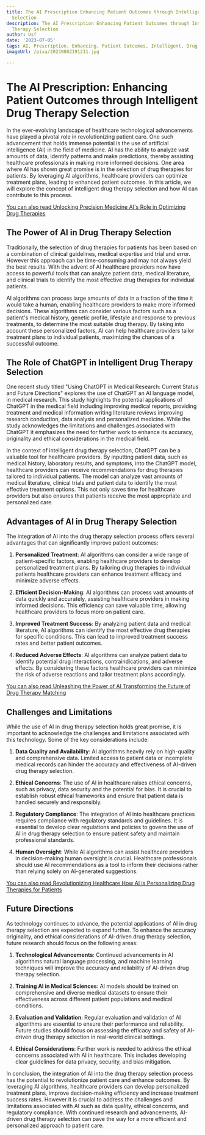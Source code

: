 ```yaml
---
title: The AI Prescription Enhancing Patient Outcomes through Intelligent Drug Therapy
  Selection
description: The AI Prescription Enhancing Patient Outcomes through Intelligent Drug
  Therapy Selection
author: Usf
date: '2023-07-05'
tags: AI, Prescription, Enhancing, Patient Outcomes, Intelligent, Drug Therapy Selection
imageUrl: /pixa/20230802191211.jpg

---
```

# The AI  Prescription: Enhancing Patient Outcomes through Intelligent Drug Therapy Selection

In the ever-evolving landscape of healthcare technological advancements have played a pivotal role  in revolutionizing patient care. One such  advancement that holds immense  potential is the use of artificial intelligence (AI) in the field of medicine. AI has the ability to analyze vast  amounts of data,  identify patterns and make predictions, thereby assisting healthcare professionals in making more informed decisions. One area where AI has shown great promise is in the selection of drug therapies for patients. By leveraging  AI algorithms, healthcare providers can  optimize treatment plans, leading to enhanced patient outcomes. In this article, we will explore the  concept of intelligent drug therapy selection and how AI can contribute to this  process.

[You can also read Unlocking Precision Medicine AI's Role in Optimizing Drug Therapies](Unlocking%20Precision%20Medicine%20AI%27s%20Role%20in%20Optimizing%20Drug%20Therapies)


## The Power of AI in Drug Therapy Selection

Traditionally, the selection of drug therapies for patients has been based on a  combination of  clinical guidelines, medical  expertise and trial and error. However this approach can be time-consuming and may not always yield the best results. With the advent of  AI healthcare providers now have access to  powerful tools that can analyze patient data, medical literature, and clinical trials to identify the most  effective  drug therapies for individual patients.

AI algorithms can process large amounts of data  in a  fraction of the time it would take a human, enabling healthcare providers to make more informed  decisions. These  algorithms can consider  various factors such as a patient's  medical history,  genetic profile, lifestyle and response to previous  treatments, to determine the  most suitable drug therapy. By taking into account these personalized factors, AI can help  healthcare providers tailor treatment plans to  individual patients, maximizing the chances of a successful outcome.

## The Role of ChatGPT in Intelligent Drug  Therapy Selection

One recent study titled "Using ChatGPT in Medical  Research: Current Status and Future Directions" explores the  use of ChatGPT  an AI language model, in medical research.  This  study highlights  the potential applications of ChatGPT in the medical field including improving medical reports,  providing treatment and medical  information writing literature reviews improving research  conduction, data analysis and  personalized medicine. While the study acknowledges  the limitations and challenges associated with ChatGPT it emphasizes the need for further  work to enhance its accuracy,  originality and ethical  considerations in the medical  field.

In the context  of intelligent drug therapy selection, ChatGPT can be a valuable tool  for healthcare providers. By inputting  patient data, such as medical history,  laboratory results, and symptoms, into the  ChatGPT model, healthcare providers can receive recommendations for drug therapies tailored to  individual patients. The model can analyze vast amounts of medical literature, clinical trials and  patient  data to identify the most effective treatment options. This not only  saves time for  healthcare providers but also ensures that patients  receive the most appropriate and  personalized care.

## Advantages of AI in Drug Therapy Selection

The integration of AI into the drug therapy selection process offers  several advantages that can significantly improve patient outcomes:

1. **Personalized Treatment**: AI algorithms can consider a wide range of patient-specific factors, enabling healthcare providers to develop personalized treatment plans. By tailoring drug therapies to individual patients healthcare providers can enhance treatment efficacy and minimize adverse effects.

2. **Efficient Decision-Making**:  AI  algorithms can process vast amounts of data quickly and accurately, assisting healthcare providers in making informed decisions. This  efficiency can save  valuable time, allowing healthcare providers to focus more on patient care.

3. **Improved Treatment Success**: By analyzing patient data and medical literature,  AI algorithms can identify the most effective drug therapies for specific conditions.  This can  lead to  improved treatment success rates and better patient outcomes.

4. **Reduced Adverse Effects**: AI algorithms can analyze patient data to identify potential drug interactions, contraindications, and adverse effects. By considering these factors healthcare providers can minimize the risk of  adverse reactions and tailor treatment plans  accordingly.

[You can also read Unleashing the Power  of AI Transforming the Future of Drug Therapy  Matching](Unleashing%20the%20Power%20of%20AI%20Transforming%20the%20Future%20of%20Drug%20Therapy%20Matching)


## Challenges and Limitations

While the use of AI in  drug therapy selection holds great promise, it is important to acknowledge the challenges and limitations associated with this  technology. Some of the key  considerations include:

1. **Data Quality and Availability**: AI algorithms heavily rely on high-quality and comprehensive data.  Limited access to patient  data or incomplete medical records can hinder the accuracy and effectiveness of AI-driven drug therapy selection.

2. **Ethical Concerns**: The use of AI in healthcare raises ethical concerns, such as privacy, data security and the  potential for  bias. It is crucial to establish robust ethical frameworks and ensure that patient data is handled  securely and responsibly.

3. **Regulatory Compliance**: The integration of AI into healthcare practices requires  compliance with regulatory standards and guidelines. It is essential to develop clear regulations and  policies to govern the use of AI in drug  therapy selection to ensure patient safety and maintain professional standards.

4. **Human Oversight**: While AI algorithms  can assist healthcare  providers in decision-making  human oversight is crucial. Healthcare professionals should use AI recommendations as  a tool to inform their decisions rather than relying solely on  AI-generated suggestions.

[You can also read Revolutionizing Healthcare How AI is Personalizing Drug Therapies for Patients](Revolutionizing%20Healthcare%20How%20AI%20is%20Personalizing%20Drug%20Therapies%20for%20Patients)


## Future  Directions

As technology continues to advance, the  potential applications of AI in  drug therapy selection are expected to expand further. To enhance the accuracy originality, and ethical  considerations of AI-driven drug therapy  selection, future research should focus on  the following  areas:

1. **Technological Advancements**: Continued advancements in AI algorithms natural language processing, and machine learning techniques will improve the accuracy  and reliability of AI-driven drug  therapy selection.

2. **Training AI in Medical Sciences**: AI models should be trained on comprehensive and diverse medical  datasets to ensure their  effectiveness across different patient populations  and medical conditions.

3. **Evaluation and Validation**:  Regular evaluation and  validation of AI algorithms are essential to ensure their  performance and reliability. Future studies should focus on assessing  the efficacy and  safety of AI-driven drug therapy selection in real-world clinical settings.

4. **Ethical Considerations**: Further work is needed to address the ethical concerns associated with AI in healthcare.  This includes developing clear guidelines for data privacy, security, and bias mitigation.

In conclusion, the integration of AI into the drug therapy selection process has the potential to revolutionize patient care and enhance outcomes.  By leveraging AI algorithms, healthcare providers can develop personalized treatment  plans, improve decision-making efficiency and increase treatment success rates. However it is crucial to  address the challenges and limitations associated with AI such as data quality, ethical concerns, and  regulatory compliance. With continued research and advancements, AI-driven drug therapy selection  can pave  the way for a more efficient and personalized approach to patient care.